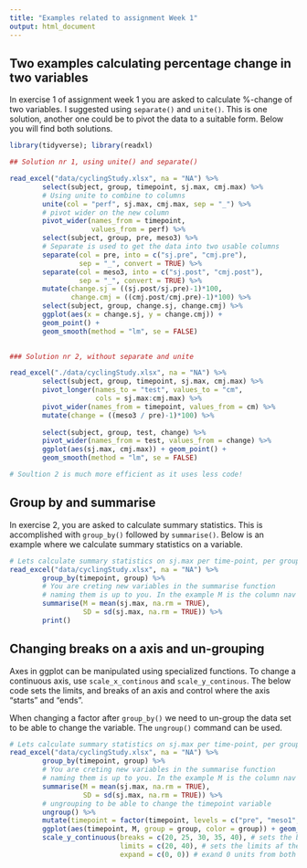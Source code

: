 ```yaml
---
title: "Examples related to assignment Week 1"
output: html_document
---
```


## Two examples calculating percentage change in two variables

In exercise 1 of assignment week 1 you are asked to calculate %-change of two variables. I suggested using `separate()` and `unite()`. This is one solution, another one could be to pivot the data to a suitable form. Below you will find both solutions.

```r

library(tidyverse); library(readxl)

## Solution nr 1, using unite() and separate()

read_excel("data/cyclingStudy.xlsx", na = "NA") %>%
        select(subject, group, timepoint, sj.max, cmj.max) %>%
        # Using unite to combine to columns
        unite(col = "perf", sj.max, cmj.max, sep = "_") %>%
        # pivot wider on the new column
        pivot_wider(names_from = timepoint, 
                    values_from = perf) %>%
        select(subject, group, pre, meso3) %>%
        # Separate is used to get the data into two usable columns
        separate(col = pre, into = c("sj.pre", "cmj.pre"),
                 sep = "_", convert = TRUE) %>%
        separate(col = meso3, into = c("sj.post", "cmj.post"),
                 sep = "_", convert = TRUE) %>%
        mutate(change.sj = ((sj.post/sj.pre)-1)*100,
               change.cmj = ((cmj.post/cmj.pre)-1)*100) %>%
        select(subject, group, change.sj, change.cmj) %>%
        ggplot(aes(x = change.sj, y = change.cmj)) +
        geom_point() +
        geom_smooth(method = "lm", se = FALSE)
        

### Solution nr 2, without separate and unite

read_excel("./data/cyclingStudy.xlsx", na = "NA") %>%
        select(subject, group, timepoint, sj.max, cmj.max) %>%
        pivot_longer(names_to = "test", values_to = "cm", 
                     cols = sj.max:cmj.max) %>%
        pivot_wider(names_from = timepoint, values_from = cm) %>%
        mutate(change = ((meso3 / pre)-1)*100) %>%
     
        select(subject, group, test, change) %>%
        pivot_wider(names_from = test, values_from = change) %>%
        ggplot(aes(sj.max, cmj.max)) + geom_point() +
        geom_smooth(method = "lm", se = FALSE)

# Soultion 2 is much more efficient as it uses less code!

```

## Group by and summarise

In exercise 2, you are asked to calculate summary statistics. This is accomplished with `group_by()` followed by `summarise()`. Below is an example where we calculate summary statistics on a variable.




```r


# Lets calculate summary statistics on sj.max per time-point, per group
read_excel("data/cyclingStudy.xlsx", na = "NA") %>%
        group_by(timepoint, group) %>%
        # You are creting new variables in the summarise function
        # naming them is up to you. In the example M is the column nav
        summarise(M = mean(sj.max, na.rm = TRUE), 
                  SD = sd(sj.max, na.rm = TRUE)) %>%
        print()

```


## Changing breaks on a axis and un-grouping
Axes in ggplot can be manipulated using specialized functions. To change a continuous axis, use `scale_x_continous` and `scale_y_continous`. The below code sets the limits, and breaks of an axis and control where the axis "starts" and "ends".

When changing a factor after `group_by()` we need to un-group the data set to be able to change the variable. The `ungroup()` command can be used.


```r


# Lets calculate summary statistics on sj.max per time-point, per group
read_excel("data/cyclingStudy.xlsx", na = "NA") %>%
        group_by(timepoint, group) %>%
        # You are creting new variables in the summarise function
        # naming them is up to you. In the example M is the column nav
        summarise(M = mean(sj.max, na.rm = TRUE), 
                  SD = sd(sj.max, na.rm = TRUE)) %>%
        # ungrouping to be able to change the timepoint variable
        ungroup() %>%
        mutate(timepoint = factor(timepoint, levels = c("pre", "meso1", "meso2", "meso3"))) %>%
        ggplot(aes(timepoint, M, group = group, color = group)) + geom_line() +
        scale_y_continuous(breaks = c(20, 25, 30, 35, 40), # sets the breaks of the axis
                           limits = c(20, 40), # sets the limits af the axis
                           expand = c(0, 0)) # exand 0 units from both limits
         

```





